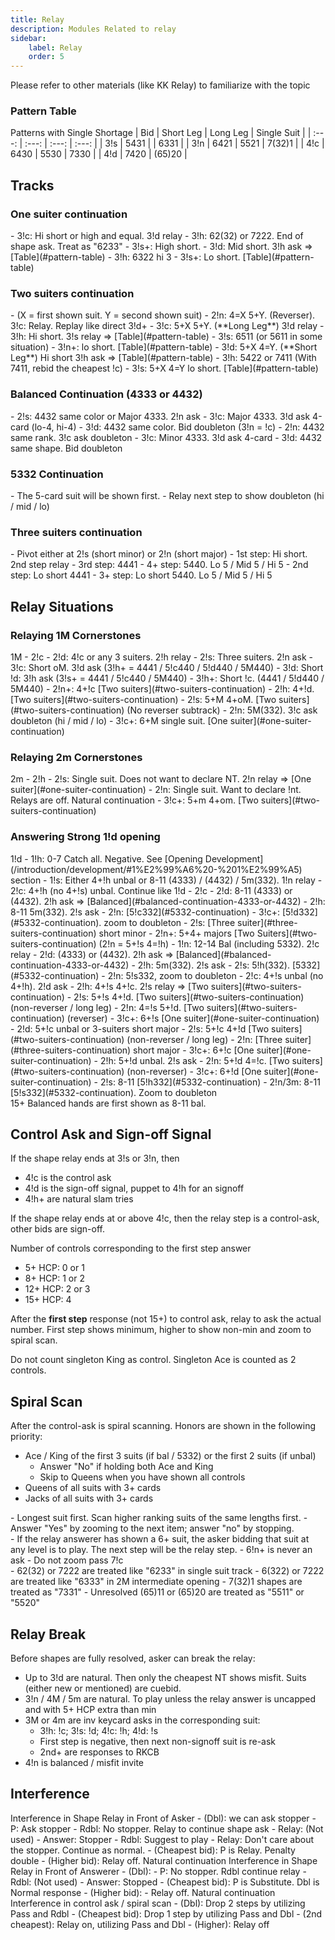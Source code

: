 ```yaml
---
title: Relay
description: Modules Related to relay
sidebar:
    label: Relay
    order: 5
---
```



<Aside type="note">
Please refer to other materials (like KK Relay) to familiarize with the topic
</Aside>

### Pattern Table

<BiddingTree>
Patterns with Single Shortage
| Bid | Short Leg | Long Leg | Single Suit |
| :---: | :---: | :---: | :---: |
| 3!s | 5431 | | 6331 |
| 3!n | 6421 | 5521 | 7(32)1 |
| 4!c | 6430 | 5530 | 7330 |
| 4!d | 7420 | (65)20 |

</BiddingTree>

## Tracks

### One suiter continuation
<BiddingTree>
- 3!c: Hi short or high and equal. 3!d relay
    - 3!h: 62(32) or 7222. End of shape ask. Treat as "6233"
    - 3!s+: High short.
- 3!d: Mid short. 3!h ask => [Table](#pattern-table)
- 3!h: 6322 hi 3
- 3!s+: Lo short. [Table](#pattern-table)
</BiddingTree>

### Two suiters continuation
<BiddingTree>
- (X = first shown suit. Y = second shown suit)
- 2!n: 4=X 5+Y. (Reverser). 3!c: Relay. Replay like direct 3!d+
- 3!c: 5+X 5+Y. (**Long Leg**) 3!d relay
    - 3!h: Hi short. 3!s relay => [Table](#pattern-table)
    - 3!s: 6511 (or 5611 in some situation)
    - 3!n+: lo short. [Table](#pattern-table)
- 3!d: 5+X 4=Y. (**Short Leg**) Hi short 3!h ask => [Table](#pattern-table)
- 3!h: 5422 or 7411 (With 7411, rebid the cheapest !c)
- 3!s: 5+X 4=Y lo short. [Table](#pattern-table)
</BiddingTree>

### Balanced Continuation (4333 or 4432)
<BiddingTree>
- 2!s: 4432 same color or Major 4333. 2!n ask
    - 3!c: Major 4333. 3!d ask 4-card (lo-4, hi-4)
    - 3!d: 4432 same color. Bid doubleton (3!n = !c)
- 2!n: 4432 same rank. 3!c ask doubleton
- 3!c: Minor 4333. 3!d ask 4-card
- 3!d: 4432 same shape. Bid doubleton
</BiddingTree>


### 5332 Continuation
<BiddingTree>
- The 5-card suit will be shown first.
- Relay next step to show doubleton (hi / mid / lo)
</BiddingTree>

### Three suiters continuation
<BiddingTree>
- Pivot either at 2!s (short minor) or 2!n (short major)
- 1st step: Hi short. 2nd step relay
    - 3rd step: 4441
    - 4+ step: 5440. Lo 5 / Mid 5 / Hi 5
- 2nd step: Lo short 4441
- 3+ step: Lo short 5440. Lo 5 / Mid 5 / Hi 5
</BiddingTree>

## Relay Situations

### Relaying 1M Cornerstones

<BiddingTree>
1M - 2!c
- 2!d: 4!c or any 3 suiters. 2!h relay
    - 2!s: Three suiters. 2!n ask
        - 3!c: Short oM. 3!d ask (3!h+ = 4441 / 5!c440 / 5!d440 / 5M440)
        - 3!d: Short !d: 3!h ask (3!s+ = 4441 / 5!c440 / 5M440)
        - 3!h+: Short !c. (4441 / 5!d440 / 5M440)
    - 2!n+: 4+!c [Two suiters](#two-suiters-continuation)
- 2!h: 4+!d. [Two suiters](#two-suiters-continuation)
- 2!s: 5+M 4+oM. [Two suiters](#two-suiters-continuation) (No reverser subtrack)
- 2!n: 5M(332). 3!c ask doubleton (hi / mid / lo)
- 3!c+: 6+M single suit. [One suiter](#one-suiter-continuation)
</BiddingTree>

### Relaying 2m Cornerstones

<BiddingTree>
2m - 2!h
- 2!s: Single suit. Does not want to declare NT. 2!n relay => [One suiter](#one-suiter-continuation)
- 2!n: Single suit. Want to declare !nt. Relays are off. Natural continuation
- 3!c+: 5+m 4+om. [Two suiters](#two-suiters-continuation)
</BiddingTree>

### Answering Strong 1!d opening

<BiddingTree>
1!d
- 1!h: 0-7 Catch all. Negative. See [Opening Development](/introduction/development/#1%E2%99%A6%20-%201%E2%99%A5) section
- 1!s: Either 4+!h unbal or 8-11 (4333) / (4432) / 5m(332). 1!n relay
    - 2!c: 4+!h (no 4+!s) unbal. Continue like 1!d - 2!c
    - 2!d: 8-11 (4333) or (4432). 2!h ask => [Balanced](#balanced-continuation-4333-or-4432)
    - 2!h: 8-11 5m(332). 2!s ask
        - 2!n: [5!c332](#5332-continuation)
        - 3!c+: [5!d332](#5332-continuation). zoom to doubleton
    - 2!s: [Three suiter](#three-suiters-continuation) short minor
    - 2!n+: 5+4+ majors [Two Suiters](#two-suiters-continuation) (2!n = 5+!s 4=!h)
- 1!n: 12-14 Bal (including 5332). 2!c relay
    - 2!d: (4333) or (4432). 2!h ask => [Balanced](#balanced-continuation-4333-or-4432)
    - 2!h: 5m(332). 2!s ask
    - 2!s: 5!h(332). [5332](#5332-continuation)
    - 2!n: 5!s332, zoom to doubleton
- 2!c: 4+!s unbal (no 4+!h). 2!d ask
    - 2!h: 4+!s 4+!c. 2!s relay => [Two suiters](#two-suiters-continuation)
    - 2!s: 5+!s 4+!d. [Two suiters](#two-suiters-continuation) (non-reverser / long leg)
    - 2!n: 4=!s 5+!d. [Two suiters](#two-suiters-continuation) (reverser)
    - 3!c+: 6+!s [One suiter](#one-suiter-continuation)
- 2!d: 5+!c unbal or 3-suiters short major
    - 2!s: 5+!c 4+!d [Two suiters](#two-suiters-continuation) (non-reverser / long leg)
    - 2!n: [Three suiter](#three-suiters-continuation) short major
    - 3!c+: 6+!c [One suiter](#one-suiter-continuation)
- 2!h: 5+!d unbal. 2!s ask
    - 2!n: 5+!d 4=!c. [Two suiters](#two-suiters-continuation) (non-reverser)
    - 3!c+: 6+!d [One suiter](#one-suiter-continuation)
- 2!s: 8-11 [5!h332](#5332-continuation)
- 2!n/3m: 8-11 [5!s332](#5332-continuation). Zoom to doubleton
</BiddingTree>

<Aside type="note">
15+ Balanced hands are first shown as 8-11 bal.
</Aside>

## Control Ask and Sign-off Signal

If the shape relay ends at 3!s or 3!n, then
- 4!c is the control ask
- 4!d is the sign-off signal, puppet to 4!h for an signoff
- 4!h+ are natural slam tries

If the shape relay ends at or above 4!c, then the relay step is a control-ask, other bids are sign-off.

Number of controls corresponding to the first step answer
- 5+ HCP: 0 or 1
- 8+ HCP: 1 or 2
- 12+ HCP: 2 or 3
- 15+ HCP: 4

After the **first step** response (not 15+) to control ask, relay to ask the actual number. First step shows minimum, higher to show non-min and zoom to spiral scan.

<Aside type="note">
Do not count singleton King as control. Singleton Ace is counted as 2 controls.
</Aside>

## Spiral Scan

After the control-ask is spiral scanning. Honors are shown in the following priority:
- Ace / King of the first 3 suits (if bal / 5332) or the first 2 suits (if unbal)
    - Answer "No" if holding both Ace and King
    - Skip to Queens when you have shown all controls
- Queens of all suits with 3+ cards
- Jacks of all suits with 3+ cards

<Aside type="note">
- Longest suit first. Scan higher ranking suits of the same lengths first.
- Answer "Yes" by zooming to the next item; answer "no" by stopping.
</Aside>

<Aside type="caution">
- If the relay answerer has shown a 6+ suit, the asker bidding that suit at any level is to play. The next step will be the relay step.
- 6!n+ is never an ask
- Do not zoom pass 7!c
</Aside>

<Aside type="danger" title="Unresolved Shapes">
- 62(32) or 7222 are treated like "6233" in single suit track
- 6(322) or 7222 are treated like "6333" in 2M intermediate opening
- 7(32)1 shapes are treated as "7331"
- Unresolved (65)11 or (65)20 are treated as "5511" or "5520"
</Aside>

## Relay Break

Before shapes are fully resolved, asker can break the relay:
- Up to 3!d are natural. Then only the cheapest NT shows misfit. Suits (either new or mentioned) are cuebid.
- 3!n / 4M / 5m are natural. To play unless the relay answer is uncapped and with 5+ HCP extra than min
- 3M or 4m are inv keycard asks in the corresponding suit:
    - 3!h: !c; 3!s: !d; 4!c: !h; 4!d: !s
    - First step is negative, then next non-signoff suit is re-ask
    - 2nd+ are responses to RKCB
- 4!n is balanced / misfit invite

## Interference

<BiddingTree>
Interference in Shape Relay in Front of Asker
- (Dbl): we can ask stopper
    - P: Ask stopper
        - Rdbl: No stopper. Relay to continue shape ask
        - Relay: (Not used)
        - Answer: Stopper
    - Rdbl: Suggest to play
    - Relay: Don't care about the stopper. Continue as normal.
- (Cheapest bid): P is Relay. Penalty double
- (Higher bid): Relay off. Natural continuation
</BiddingTree>

<BiddingTree>
Interference in Shape Relay in Front of Answerer
- (Dbl):
    - P: No stopper. Rdbl continue relay
    - Rdbl: (Not used)
    - Answer: Stopped
- (Cheapest bid): P is Substitute. Dbl is Normal response
- (Higher bid):
    - Relay off. Natural continuation
</BiddingTree>

<BiddingTree>
Interference in control ask / spiral scan
- (Dbl): Drop 2 steps by utilizing Pass and Rdbl
- (Cheapest bid): Drop 1 step by utilizing Pass and Dbl
- (2nd cheapest): Relay on, utilizing Pass and Dbl
- (Higher): Relay off
</BiddingTree>